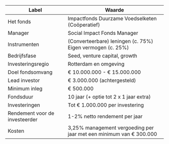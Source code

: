 ---
---

| Label                          | Waarde                                                                                                                                               |
| ------------------------------ | ---------------------------------------------------------------------------------------------------------------------------------------------------- |
| Het fonds                      | Impactfonds Duurzame Voedselketen (Coöperatief)                                                                                                     |
| Manager                        | Social Impact Fonds Manager                                                                                                                          |
| Instrumenten                   | (Converteerbare) leningen (c. 75%) <br />Eigen vermogen (c. 25%)                                                                                    |
| Bedrijfsfase                   | Seed, venture capital, growth                                                                                                                        |
| Investeringsregio              | Rotterdam en omgeving                                                                                                                                |
| Doel fondsomvang               | € 10.000.000 - € 15.000.000                                                                                                                         |
| Lead investor                  | € 3.000.000 (achtergesteld)                                                                                                                         |
| Minimum inleg                  | € 500.000                                                                                                                                            |
| Fondsduur                      | 10 jaar (+ optie tot 2 x 1 jaar extra)                                                                                                              |
| Investeringen                  | Tot € 1.000.000 per investering                                                                                                                      |
| Rendement voor de investeerder | 1-2% netto rendement per jaar                                                                                                                        |
| Kosten                         | 3,25% management vergoeding per jaar met een minimum van € 300.000                                                                                   |